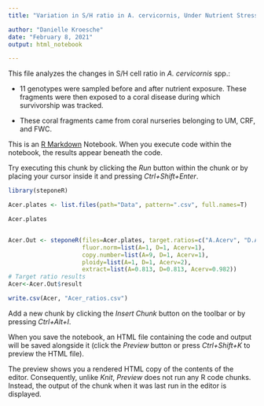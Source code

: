 ```yaml
---
title: "Variation in S/H ratio in A. cervicornis, Under Nutrient Stress"

author: "Danielle Kroesche"
date: "February 8, 2021"
output: html_notebook

---
```


This file analyzes the changes in S/H cell ratio in *A. cervicornis* spp.:

* 11 genotypes were sampled before and after nutrient exposure. These fragments were then exposed to a coral disease during which survivorship was tracked.

* These coral fragments came from coral nurseries belonging to UM, CRF, and FWC.

This is an [R Markdown](http://rmarkdown.rstudio.com) Notebook. When you execute code within the notebook, the results appear beneath the code. 

Try executing this chunk by clicking the *Run* button within the chunk or by placing your cursor inside it and pressing *Ctrl+Shift+Enter*. 

```r

library(steponeR)

Acer.plates <- list.files(path="Data", pattern=".csv", full.names=T)

Acer.plates


Acer.Out <- steponeR(files=Acer.plates, target.ratios=c("A.Acerv", "D.Acerv"), 
                     fluor.norm=list(A=1, D=1, Acerv=1),
                     copy.number=list(A=9, D=1, Acerv=1),
                     ploidy=list(A=1, D=1, Acerv=2),
                     extract=list(A=0.813, D=0.813, Acerv=0.982))
# Target ratio results
Acer<-Acer.Out$result

write.csv(Acer, "Acer_ratios.csv")

```

Add a new chunk by clicking the *Insert Chunk* button on the toolbar or by pressing *Ctrl+Alt+I*.

When you save the notebook, an HTML file containing the code and output will be saved alongside it (click the *Preview* button or press *Ctrl+Shift+K* to preview the HTML file).

The preview shows you a rendered HTML copy of the contents of the editor. Consequently, unlike *Knit*, *Preview* does not run any R code chunks. Instead, the output of the chunk when it was last run in the editor is displayed.
